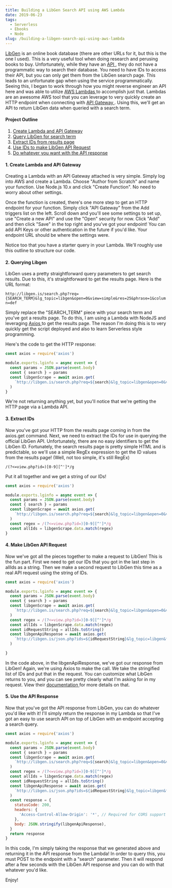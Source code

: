 ```yaml
---
title: Building a LibGen Search API using AWS Lambda
date: 2019-06-23
tags:
  - Serverless
  - Ebooks
  - Node
slug: /building-a-libgen-search-api-using-aws-lambda
---
```


[LibGen](http://libgen.is/) is an online book database (there are other URLs for it, but this is the one I used). This is a very useful tool when doing research and perusing books to buy. Unfortunately, while they have an [ API ](http://libgen.is/json.php), they do not have a programmatic way to search their database. You need to have IDs to access their API, but you can only get them from the LibGen search page. This leads to an unfortunate gap when using the service programmatically. Seeing this, I began to work through how you might reverse engineer an API here and was able to utilize [ AWS Lambdas ](https://aws.amazon.com/lambda/) to accomplish just that. Lambdas are an awesome AWS tool that you can leverage to very quickly create an HTTP endpoint when connecting with [ API Gateway ](https://aws.amazon.com/api-gateway/). Using this, we'll get an API to return LibGen data when queried with a search term.

#### Project Outline

1. [ Create Lambda and API Gateway ](#1-create-lambda-and-api-gateway)
2. [ Query LibGen for search term ](https://grahambailey.io#2-querying-libgen)
3. [ Extract IDs from results page ](https://grahambailey.io#3-extract-ids)
4. [ Use IDs to make LibGen API Request ](https://grahambailey.io#4-make-libgen-api-request)
5. [ Do whatever you want with the API response ](https://grahambailey.io#5-use-the-api-response)

#### 1. Create Lambda and API Gateway

Creating a Lambda with an API Gateway attached is very simple. Simply log into AWS and create a Lambda. Choose "Author from Scratch" and name your function. Use Node.js 10.x and click "Create Function". No need to worry about other settings.

Once the function is created, there's one more step to get an HTTP endpoint for your function. Simply click "API Gateway" from the Add triggers list on the left. Scroll down and you'll see some settings to set up, use "Create a new API" and use the "Open" security for now. Click "Add" and then click "Save" in the top right and you've got your endpoint! You can add API Keys or other authentication in the future if you'd like. Your endpoint URL should be where the settings were.

Notice too that you have a starter query in your Lambda. We'll roughly use this outline to structure our code.

#### 2. Querying Libgen

LibGen uses a pretty straightforward query parameters to get search results. Due to this, it's straightforward to get the results page. Here is the URL format:

`http://libgen.is/search.php?req={SEARCH_TERM}&lg_topic=libgen&open=0&view=simple&res=25&phrase=1&column=def`

Simply replace the "SEARCH_TERM" piece with your search term and you've got a results page. To do this, I am using a Lambda with NodeJS and leveraging [ Axios ](https://www.npmjs.com/package/axios) to get the results page. The reason I'm doing this is to very quickly get the script deployed and also to learn Serverless style programming.

Here's the code to get the HTTP response:

```javascript
const axios = require('axios')

module.exports.lginfo = async event => {
  const params = JSON.parse(event.body)
  const { search } = params
  const libgenScrape = await axios.get(
    `http://libgen.is/search.php?req=${search}&lg_topic=libgen&open=0&view=simple&res=25&phrase=1&column=def`,
  )
}
```

We're not returning anything yet, but you'll notice that we're getting the HTTP page via a Lambda API.

#### 3. Extract IDs

Now you've got your HTTP from the results page coming in from the axios.get command. Next, we need to extract the IDs for use in querying the official LibGen API. Unfortunately, there are no easy identifiers to get the LibGen ID. Fortunately, the search results page is pretty simple HTML and is predictable, so we'll use a simple RegEx expression to get the ID values from the results page! (Well, not too simple, it's still RegEx)

```
/(?<=view.php?id=)[0-9][^']*/g
```

Put it all together and we get a string of our IDs!

```javascript
const axios = require('axios')

module.exports.lginfo = async event => {
  const params = JSON.parse(event.body)
  const { search } = params
  const libgenScrape = await axios.get(
    `http://libgen.is/search.php?req=${search}&lg_topic=libgen&open=0&view=simple&res=100&phrase=1&column=def`,
  )
  const regex = /(?<=view.php?id=)[0-9][^']*/g
  const allIds = libgenScrape.data.match(regex)
}
```

#### 4. Make LibGen API Request

Now we've got all the pieces together to make a request to LibGen! This is the fun part. First we need to get our IDs that you got in the last step in allIds as a string. Then we make a second request to LibGen this time as a real API request using the string of IDs.

```javascript
const axios = require('axios')

module.exports.lginfo = async event => {
  const params = JSON.parse(event.body)
  const { search } = params
  const libgenScrape = await axios.get(
    `http://libgen.is/search.php?req=${search}&lg_topic=libgen&open=0&view=simple&res=100&phrase=1&column=def`,
  )
  const regex = /(?<=view.php?id=)[0-9][^']*/g
  const allIds = libgenScrape.data.match(regex)
  const idRequestString = allIds.toString()
  const libgenApiResponse = await axios.get(
    `http://libgen.is/json.php?ids=${idRequestString}&lg_topic=libgen&fields=title,author,year,extension,md5,edition,pages,language,filesize,coverurl`,
  )

}
```

In the code above, in the libgenApiResponse, we've got our response from LibGen! Again, we're using Axios to make the call. We take the stringified list of IDs and put that in the request. You can customize what LibGen returns to you, and you can see pretty clearly what I'm asking for in my request. View their [ documentation ](http://libgen.is/json.php) for more details on that.

#### 5. Use the API Response

Now that you've got the API response from LibGen, you can do whatever you'd like with it! I'll simply return the response in my Lambda so that I've got an easy to use search API on top of LibGen with an endpoint accepting a search query.

```javascript
const axios = require('axios')

module.exports.lginfo = async event => {
  const params = JSON.parse(event.body)
  const { search } = params
  const libgenScrape = await axios.get(
    `http://libgen.is/search.php?req=${search}&lg_topic=libgen&open=0&view=simple&res=100&phrase=1&column=def`,
  )
  const regex = /(?<=view.php?id=)[0-9][^']*/g
  const allIds = libgenScrape.data.match(regex)
  const idRequestString = allIds.toString()
  const libgenApiResponse = await axios.get(
    `http://libgen.is/json.php?ids=${idRequestString}&lg_topic=libgen&fields=title,author,year,extension,md5,edition,pages,language,filesize,coverurl`,
  )
  const response = {
    statusCode: 200,
    headers: {
      'Access-Control-Allow-Origin': '*', // Required for CORS support to work
    },
    body: JSON.stringify(libgenApiResponse),
  }
  return response
}
```

In this code, I'm simply taking the response that we generated above and returning it in the API response from the Lambda! In order to query this, you must POST to the endpoint with a "search" parameter. Then it will respond after a few seconds with the LibGen API response and you can do with that whatever you'd like.

Enjoy!